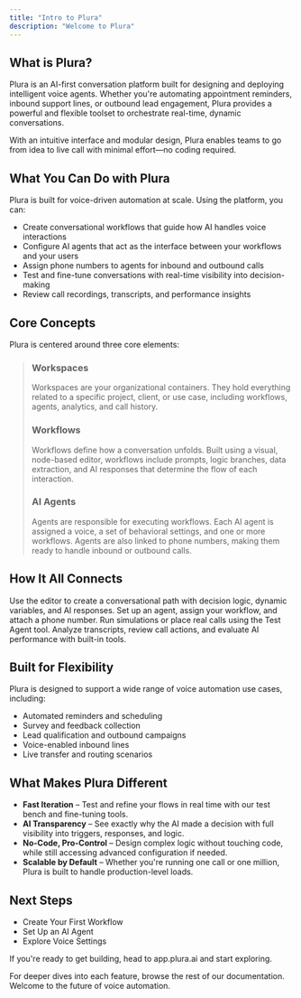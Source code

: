 ```yaml
---
title: "Intro to Plura"
description: "Welcome to Plura"
---
```


## What is Plura?

Plura is an AI-first conversation platform built for designing and deploying intelligent voice agents. Whether you're automating appointment reminders, inbound support lines, or outbound lead engagement, Plura provides a powerful and flexible toolset to orchestrate real-time, dynamic conversations.

With an intuitive interface and modular design, Plura enables teams to go from idea to live call with minimal effort—no coding required.


## What You Can Do with Plura

Plura is built for voice-driven automation at scale. Using the platform, you can:

- Create conversational workflows that guide how AI handles voice interactions
- Configure AI agents that act as the interface between your workflows and your users
- Assign phone numbers to agents for inbound and outbound calls
- Test and fine-tune conversations with real-time visibility into decision-making
- Review call recordings, transcripts, and performance insights


## Core Concepts

Plura is centered around three core elements:

>### Workspaces
>
>Workspaces are your organizational containers. They hold everything related to a specific project, client, or use case, including workflows, agents, analytics, and call history.
>
>### Workflows
>
>Workflows define how a conversation unfolds. Built using a visual, node-based editor, workflows include prompts, logic branches, data extraction, and AI responses that determine the flow of each interaction.
>
>### AI Agents
>
>Agents are responsible for executing workflows. Each AI agent is assigned a voice, a set of behavioral settings, and one or more workflows. Agents are also linked to phone numbers, making them ready to handle inbound or outbound calls.
>

## How It All Connects

<Steps>
  <Step title="Design your Workflow">
    Use the editor to create a conversational path with decision logic, dynamic variables, and AI responses.
  </Step>
  <Step title="Configure an AI Agent">
    Set up an agent, assign your workflow, and attach a phone number.
  </Step>
  <Step title="Test & Launch">
    Run simulations or place real calls using the Test Agent tool.
  </Step>
  <Step title="Monitor Calls">
    Analyze transcripts, review call actions, and evaluate AI performance with built-in tools.
  </Step>
</Steps>

## Built for Flexibility

Plura is designed to support a wide range of voice automation use cases, including:

- Automated reminders and scheduling
- Survey and feedback collection
- Lead qualification and outbound campaigns
- Voice-enabled inbound lines
- Live transfer and routing scenarios


## What Makes Plura Different

- **Fast Iteration** – Test and refine your flows in real time with our test bench and fine-tuning tools.
- **AI Transparency** – See exactly why the AI made a decision with full visibility into triggers, responses, and logic.
- **No-Code, Pro-Control** – Design complex logic without touching code, while still accessing advanced configuration if needed.
- **Scalable by Default** – Whether you're running one call or one million, Plura is built to handle production-level loads.


## Next Steps

- Create Your First Workflow
- Set Up an AI Agent
- Explore Voice Settings

If you're ready to get building, head to app.plura.ai and start exploring.

For deeper dives into each feature, browse the rest of our documentation. Welcome to the future of voice automation.